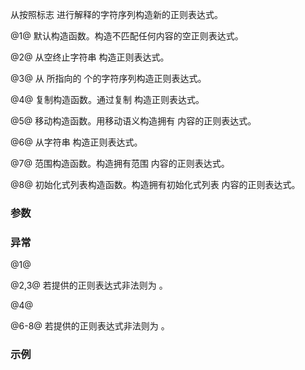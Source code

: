 {{cpp/regex/basic_regex/title|basic_regex}}
{{cpp/regex/basic_regex/navbar}}
{{dcl begin}}
{{dcl|num=1|since=c++11|1=
basic_regex();
}}
{{dcl|num=2|since=c++11|1=
explicit basic_regex( const CharT* s,
                      flag_type f = std::regex_constants::ECMAScript );
}}
{{dcl|num=3|since=c++11|1=
basic_regex( const CharT* s, std::size_t count,
             flag_type f = std::regex_constants::ECMAScript );
}}
{{dcl|num=4|since=c++11|1=
basic_regex( const basic_regex&amp; other );
}}
{{dcl|num=5|since=c++11|1=
basic_regex( basic_regex&amp;&amp; other ) noexcept;
}}
{{dcl|num=6|since=c++11|1=
template&lt; class ST, class SA &gt;
explicit basic_regex( const std::basic_string&lt;CharT,ST,SA&gt;&amp; str,
                      flag_type f = std::regex_constants::ECMAScript );
}}
{{dcl|num=7|since=c++11|1=
template&lt; class ForwardIt &gt;
basic_regex( ForwardIt first, ForwardIt last,
             flag_type f = std::regex_constants::ECMAScript );
}}
{{dcl|num=8|since=c++11|1=
basic_regex( std::initializer_list&lt;CharT&gt; init,
             flag_type f = std::regex_constants::ECMAScript );
}}
{{dcl end}}

从按照标志 {{c|f}} 进行解释的字符序列构造新的正则表达式。

@1@ 默认构造函数。构造不匹配任何内容的空正则表达式。

@2@ 从空终止字符串 {{c|s}} 构造正则表达式。

@3@ 从 {{c|s}} 所指向的 {{c|count}} 个的字符序列构造正则表达式。

@4@ 复制构造函数。通过复制 {{c|other}} 构造正则表达式。

@5@ 移动构造函数。用移动语义构造拥有 {{c|other}} 内容的正则表达式。

@6@ 从字符串 {{c|str}} 构造正则表达式。

@7@ 范围构造函数。构造拥有范围 {{range|first|last}} 内容的正则表达式。

@8@ 初始化式列表构造函数。构造拥有初始化式列表 {{c|init}} 内容的正则表达式。

===参数===
{{par begin}}
{{par|s|指向空终止字符串的指针}}
{{par|count|用于初始化正则表达式的字符序列长度}}
{{par|first, last|用于初始化正则表达式的字符序列范围}}
{{par|str|用作源初始化正则表达式的 {{tt|basic_string}}}}
{{par|other|用作源初始化正则表达式的另一正则表达式}}
{{par|init|用于初始化正则表达式的初始化式列表}}
{{par|f|用于指引转译字符序列为正则表达式的标志}}
{{par hreq}}
{{par req named|ForwardIt|ForwardIterator}}
{{par end}}

===异常===
@1@ {{cpp/impldef exception item}}

@2,3@ 若提供的正则表达式非法则为 {{lc|std::regex_error}}。

@4@ {{cpp/impldef exception item}}

@6-8@ 若提供的正则表达式非法则为 {{lc|std::regex_error}}。

===示例===
{{example
|code=
#include &lt;iomanip&gt;
#include &lt;iostream&gt;
#include &lt;regex&gt;
#include &lt;string&gt;

void match_and_print(const std::string&amp; text, const std::regex&amp; pattern)
{
    std::sregex_iterator it(text.begin(), text.end(), pattern), it_end;
    int count = 0;
    for (; it != it_end; ++it)
    {
        const std::smatch&amp; match = *it;
        std::cout &lt;&lt; ++count &lt;&lt; ". " &lt;&lt; std::quoted(match.str()) &lt;&lt; '\n';
    }
    std::cout &lt;&lt; (count ? "\n" : "未找到匹配\n\n");
}

int main()
{
    const std::string text = "Hello, World! 12345";

    // 匹配一个或更多数字
    std::string pattern_text = "\\d+";
    std::cout &lt;&lt; "数字 (" &lt;&lt; pattern_text &lt;&lt; "):\n";
    auto pattern = std::regex(pattern_text);
    match_and_print(text, pattern);

    // 匹配按空白分隔的一个或更多字符
    pattern_text = "[^\\s]+";
    std::cout &lt;&lt; "单词 (" &lt;&lt; pattern_text &lt;&lt; "):\n";
    pattern = std::regex(pattern_text);
    match_and_print(text, pattern);

    // 匹配按空白分隔的一个或更多字符
    pattern_text = "[a-zA-Z]+";
    std::cout &lt;&lt; "不带符号和数字的单词 (" &lt;&lt; pattern_text &lt;&lt; "):\n";
    pattern = std::regex(pattern_text);
    match_and_print(text, pattern);

    // 匹配一个非数字、非字母字符
    pattern_text = "[^0-9A-Za-z]";
    std::cout &lt;&lt; "符号 (" &lt;&lt; pattern_text &lt;&lt; "):\n";
    pattern = std::regex(pattern_text);
    match_and_print(text, pattern);

    // 匹配一个或多个小写字母
    pattern_text = "[a-z]+";
    std::cout &lt;&lt; "小写 (" &lt;&lt; pattern_text &lt;&lt; "):\n";
    pattern = std::regex(pattern_text);
    match_and_print(text, pattern);

    // 匹配一个或多个小写字母，带有 std::regex::icase 标志
    pattern_text = "[a-z]+";
    std::cout &lt;&lt; "小写并带有忽略大小写标志 (" &lt;&lt; pattern_text &lt;&lt; "):\n";
    pattern = std::regex(pattern_text, std::regex::icase);
    match_and_print(text, pattern);

    // 匹配基本 POSIX 正则表达式 
    pattern_text = "[[:digit:]]+";
    std::cout &lt;&lt; "基本 POSIX 正则表达式 (" &lt;&lt; pattern_text &lt;&lt; "):\n";
    pattern = std::regex(pattern_text, std::regex::basic);
    match_and_print(text, pattern);

    // 匹配扩展 POSIX 正则表达式
    pattern_text = "[[:digit:]]+";
    std::cout &lt;&lt; "扩展 POSIX 正则表达式 (" &lt;&lt; pattern_text &lt;&lt; "):\n";
    pattern = std::regex(pattern_text, std::regex::extended);
    match_and_print(text, pattern);
}
|output=
数字 (\d+):
1. "12345"

单词 ([^\s]+):
1. "Hello,"
2. "World!"
3. "12345"

不带符号和数字的单词 ([a-zA-Z]+):
1. "Hello"
2. "World"

符号 ([^0-9A-Za-z]):
1. ","
2. " "
3. "!"
4. " "

小写 ([a-z]+):
1. "ello"
2. "orld"

小写并带有忽略大小写标志 ([a-z]+):
1. "Hello"
2. "World"

基本 POSIX 正则表达式 ([[:digit:]]+):
未找到匹配

扩展 POSIX 正则表达式 ([[:digit:]]+):
1. "12345"
}}

{{langlinks|de|en|es|fr|it|ja|pt|ru}}